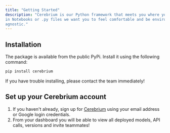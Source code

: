 ```yaml
---
title: "Getting Started"
description: "Cerebrium is our Python framework that meets you where you work - whether it be
in Notebooks or .py files we want you to feel comfortable and be environment
agnostic."
---
```


## Installation

The package is available from the public PyPi. Install it using the following
command:

```bash
pip install cerebrium
```

If you have trouble installing, please contact the team immediately!

## Set up your Cerebrium account

1. If you haven't already, sign up for
   [Cerebrium](https://dashboard.cerebrium.ai) using your email address or
   Google login credentials.
2. From your dashboard you will be able to view all deployed models, API calls,
   versions and invite teammates!
